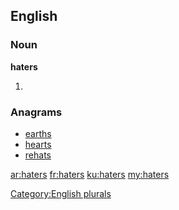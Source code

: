 ==English==

===Noun===
'''haters'''

# {{plural of|hater}}

===Anagrams===
* [[earths#English|earths]]
* [[hearts#English|hearts]]
* [[rehats#English|rehats]]

[[Category:English plurals]]

[[ar:haters]]
[[fr:haters]]
[[ku:haters]]
[[my:haters]]